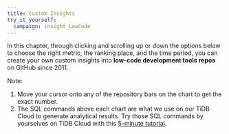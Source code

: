 ```yaml
---
title: Custom Insights
try_it_yourself:
  campaign: insight_LowCode
---
```



In this chapter, through clicking and scrolling up or down the options below to choose the right metric, the ranking place, and the time period, you can create your own custom insights into **low-code development tools repos** on GitHub since 2011. 

Note: 
1. Move your cursor onto any of the repository bars on the chart to get the exact number. 
2. The SQL commands above each chart are what we use on our TiDB Cloud to generate analytical results. Try those SQL commands by yourselves on TiDB Cloud with this [5-minute tutorial](/blog/try-it-yourself/).

<CommonChart repo='nocode_repos' chart='histories' />
